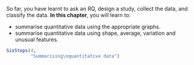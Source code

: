 ::: {.objectivesBox .objectives data-latex="{iconmonstr-target-4-240.png}"}
So far, you have learnt to ask an RQ, design a study, collect the data, and classify the data.
**In this chapter**, you will learn to:

* summarise quantitative data using the appropriate graphs.
* summarise quantitative data using shape, average, variation and unusual features.
:::


```r
SixSteps(4, 
         "Summarising\nquantitative data")
```